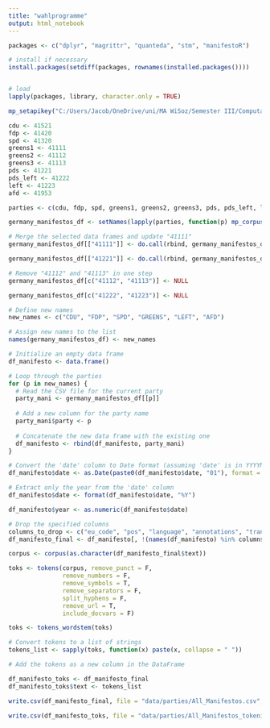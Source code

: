 ---
title: "wahlprogramme"
output: html_notebook
---

```{r}
packages <- c("dplyr", "magrittr", "quanteda", "stm", "manifestoR")

# install if necessary
install.packages(setdiff(packages, rownames(installed.packages())))  


# load
lapply(packages, library, character.only = TRUE)

```

```{r}
mp_setapikey("C:/Users/Jacob/OneDrive/uni/MA WiSoz/Semester III/Computational Social Sciences/foPra/API Keys/RManifesto.txt")

```


```{r}
cdu <- 41521
fdp <- 41420
spd <- 41320
greens1 <- 41111
greens2 <- 41112
greens3 <- 41113
pds <- 41221
pds_left <- 41222
left <- 41223
afd <- 41953
```


```{r}
parties <- c(cdu, fdp, spd, greens1, greens2, greens3, pds, pds_left, left, afd)
```



```{r}
germany_manifestos_df <- setNames(lapply(parties, function(p) mp_corpus_df(party == p)), parties)

```


```{r}
# Merge the selected data frames and update "41111"
germany_manifestos_df[["41111"]] <- do.call(rbind, germany_manifestos_df[c("41111", "41112", "41113")])

germany_manifestos_df[["41221"]] <- do.call(rbind, germany_manifestos_df[c("41221", "41222", "41223")])

# Remove "41112" and "41113" in one step
germany_manifestos_df[c("41112", "41113")] <- NULL

germany_manifestos_df[c("41222", "41223")] <- NULL


```


```{r}
# Define new names
new_names <- c("CDU", "FDP", "SPD", "GREENS", "LEFT", "AFD")

# Assign new names to the list
names(germany_manifestos_df) <- new_names

```


```{r}
# Initialize an empty data frame
df_manifesto <- data.frame()

# Loop through the parties
for (p in new_names) {
  # Read the CSV file for the current party
  party_mani <- germany_manifestos_df[[p]]
  
  # Add a new column for the party name
  party_mani$party <- p
  
  # Concatenate the new data frame with the existing one
  df_manifesto <- rbind(df_manifesto, party_mani)
}

```

```{r}


# Convert the 'date' column to Date format (assuming 'date' is in YYYYMM format)
df_manifesto$date <- as.Date(paste0(df_manifesto$date, "01"), format = "%Y%m%d")

# Extract only the year from the 'date' column
df_manifesto$date <- format(df_manifesto$date, "%Y")

df_manifesto$year <- as.numeric(df_manifesto$date)

# Drop the specified columns
columns_to_drop <- c("eu_code", "pos", "language", "annotations", "translation_en", "date")
df_manifesto_final <- df_manifesto[, !(names(df_manifesto) %in% columns_to_drop)]


```


```{r}
corpus <- corpus(as.character(df_manifesto_final$text))

toks <- tokens(corpus, remove_punct = F,
               remove_numbers = F,
               remove_symbols = T,
               remove_separators = F,
               split_hyphens = F,
               remove_url = T,
               include_docvars = F)

toks <- tokens_wordstem(toks)
```

```{r}
# Convert tokens to a list of strings
tokens_list <- sapply(toks, function(x) paste(x, collapse = " "))

# Add the tokens as a new column in the DataFrame

df_manifesto_toks <- df_manifesto_final
df_manifesto_toks$text <- tokens_list
```


```{r}

write.csv(df_manifesto_final, file = "data/parties/All_Manifestos.csv", row.names = FALSE, fileEncoding = "UTF-8")  # Save as CSV

write.csv(df_manifesto_toks, file = "data/parties/All_Manifestos_tokenized.csv", row.names = FALSE, fileEncoding = "UTF-8")  # Save as CSV

```



